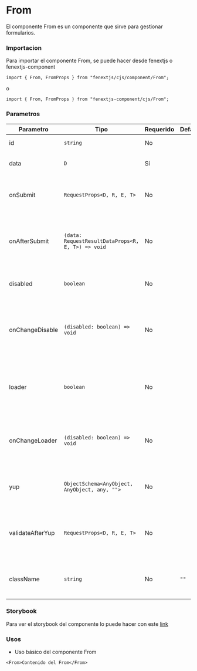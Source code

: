 # From

El componente From es un componente que sirve para gestionar formularios.

### Importacion

Para importar el componente From, se puede hacer desde fenextjs o fenextjs-component

```tsx copy
import { From, FromProps } from "fenextjs/cjs/component/From";
```

o

```tsx copy
import { From, FromProps } from "fenextjs-component/cjs/From";
```

### Parametros

| Parametro        | Tipo                                              | Requerido | Default | Descripcion                                                                       |
| ---------------- | ------------------------------------------------- | --------- | ------- | --------------------------------------------------------------------------------- |
| id               | `string`                                          | No        |         | El ID del formulario.                                                             |
| data             | `D`                                               | Sí        |         | Los datos iniciales del formulario.                                               |
| onSubmit         | `RequestProps<D, R, E, T>`                        | No        |         | Función para manejar la presentación del formulario.                              |
| onAfterSubmit    | `(data: RequestResultDataProps<R, E, T>) => void` | No        |         | Función a llamar después de una presentación exitosa del formulario.              |
| disabled         | `boolean`                                         | No        |         | Indica si el formulario está deshabilitado.                                       |
| onChangeDisable  | `(disabled: boolean) => void`                     | No        |         | Función a llamar cuando cambia el estado deshabilitado del formulario.            |
| loader           | `boolean`                                         | No        |         | Indica si se debe mostrar un cargador mientras el formulario se está presentando. |
| onChangeLoader   | `(disabled: boolean) => void`                     | No        |         | Función a llamar cuando cambia el estado del cargador del formulario.             |
| yup              | `ObjectSchema<AnyObject, AnyObject, any, "">`     | No        |         | El esquema Yup a utilizar para la validación del formulario.                      |
| validateAfterYup | `RequestProps<D, R, E, T>`                        | No        |         | Función para manejar la validación del formulario después de validar con Yup.     |
| className        | `string`                                          | No        | `""`    | Clase CSS para aplicar al elemento del formulario.                                |

### Storybook

Para ver el storybook del componente lo puede hacer con este [link](https://fenextjs-component-storybook.vercel.app/?path=/story/component-form--index)

### Usos

- Uso básico del componente From

```tsx copy
<From>Contenido del From</From>
```
